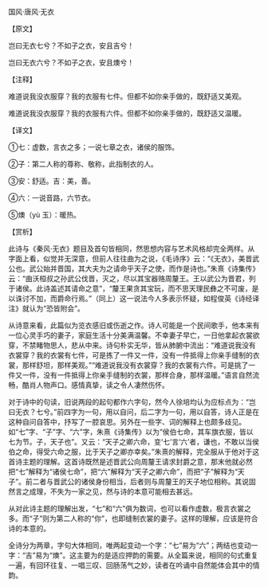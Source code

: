 

国风·唐风·无衣

【原文】

岂曰无衣七兮？不如子之衣，安且吉兮！

岂曰无衣六兮？不如子之衣，安且燠兮！

【注释】

难道说我没衣服穿？我的衣服有七件。但都不如你亲手做的，既舒适又美观。

难道说我没衣服穿？我的衣服有六件。但都不如你亲手做的，既舒适又温暖。

【译文】

①七：虚数，言衣之多；一说七章之衣，诸侯的服饰。

②子：第二人称的尊称、敬称，此指制衣的人。

③安：舒适。吉：美，善。

④六：一说音路，六节衣。

⑤燠（yù 玉）：暖热。

【赏析】

此诗与《秦风·无衣》题目及首句皆相同，然思想内容与艺术风格却完全两样。从字面上看，似觉并无深意，但前人往往曲为之说，《毛诗序》云：“《无衣》，美晋武公也。武公始并晋国，其大夫为之请命乎天子之使，而作是诗也。”朱熹《诗集传》云：“曲沃桓叔之孙武公伐晋，灭之，尽以其宝器赂周釐王。王以武公为晋君，列于诸侯。此诗盖述其请命之意”，“釐王果贪其宝玩，而不思天理民彝之不可废，是以诛讨不加，而爵命行焉。”（同上）这一说法今人多表示怀疑，如程俊英《诗经译注》就认为“恐皆附会”。

从诗意来看，此篇似为览衣感旧或伤逝之作。诗人可能是一个民间歌手，他本来有一位心灵手巧的妻子，家庭生活十分美满温馨。不幸妻子早亡，一日他拿起衣裳欲穿，不禁睹物思人，悲从中来。诗句朴实无华，皆从肺腑中流出：“难道说我没有衣裳穿？我的衣裳有七件，可是拣了一件又一件，没有一件抵得上你亲手缝制的衣裳，那样舒坦，那样美观。”“难道说我没有衣裳穿？我的衣裳有六件。可是挑了一件又一件，没有一件抵得上你亲手缝制的衣裳，那样合身，那样温暖。”语言自然流畅，酷肖人物声口。感情真挚，读之令人凄然伤怀。

对于诗中的句读，旧说两段的起句都作六字句，然今人徐培均认为应标点为：“岂曰无衣？七兮。”前四字为一句，用以自问，后二字为一句，用以自答，诗人正是在这种自问自答中，抒写了一腔哀思。另外在一些字、词的解释上也颇多歧见。如“七”字、“子”字、“六”字，朱熹《诗集传》以为“侯伯七命，其车旗衣服，皆以七为节。子，天子也”。又云：“天子之卿六命，变‘七’言‘六’者，谦也，不敢以当侯伯之命，得受六命之服，比于天子之卿亦幸矣。”朱熹的解释，完全服从于他对于这首诗主题的理解。这首诗既然是述晋武公向周釐王请求封爵之意，那末他就必然把“七”解释为“诸侯七命”，把“六”解释为“天子之卿六命”，而把“子”解释为“天子”。前二者与晋武公的诸侯身份相当，后者则与周釐王的天子地位相称。其说固然言之成理，不失为一家之见，然与诗的本意可能相去甚远。

从对此诗主题的理解出发，“七”和“六”俱为数词，也可以看作虚数，极言衣裳之多。而“子”则为第二人称的“你”，也即缝制衣裳的妻子。这样的理解，应该是符合诗的本意的。

全诗分为两章，字句大体相同，唯两起变动一个字：“七”易为“六”；两结也变动一字：“吉”易为“燠”。这主要为的是适应押韵的需要。从全篇来说，相同的句式重复一遍，有回环往复、一唱三叹、回肠荡气之妙，读者在吟诵中自然能体会其中的情韵。

